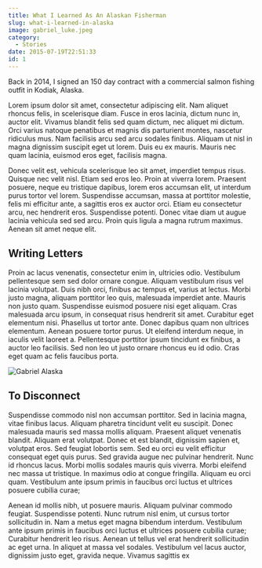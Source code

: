 ```yaml
---
title: What I Learned As An Alaskan Fisherman
slug: what-i-learned-in-alaska
image: gabriel_luke.jpeg
category: 
  - Stories
date: 2015-07-19T22:51:33
id: 1
---
```


Back in 2014, I signed an 150 day contract with a commercial salmon fishing outfit in Kodiak, Alaska.

Lorem ipsum dolor sit amet, consectetur adipiscing elit. Nam aliquet rhoncus felis, in scelerisque diam. Fusce in eros lacinia, dictum nunc in, auctor elit. Vivamus blandit felis sed quam dictum, nec aliquet mi dictum. Orci varius natoque penatibus et magnis dis parturient montes, nascetur ridiculus mus. Nam facilisis arcu sed arcu sodales finibus. Aliquam ut nisl in magna dignissim suscipit eget ut lorem. Duis eu ex mauris. Mauris nec quam lacinia, euismod eros eget, facilisis magna.

Donec velit est, vehicula scelerisque leo sit amet, imperdiet tempus risus. Quisque nec velit nisl. Etiam sed eros leo. Proin at viverra lorem. Praesent posuere, neque eu tristique dapibus, lorem eros accumsan elit, ut interdum purus tortor vel lorem. Suspendisse accumsan, massa at porttitor molestie, felis mi efficitur ante, a sagittis eros ex auctor orci. Etiam eu consectetur arcu, nec hendrerit eros. Suspendisse potenti. Donec vitae diam ut augue lacinia vehicula sed sed arcu. Proin quis ligula a magna rutrum maximus. Aenean sit amet neque elit.

## Writing Letters

Proin ac lacus venenatis, consectetur enim in, ultricies odio. Vestibulum pellentesque sem sed dolor ornare congue. Aliquam vestibulum risus vel lacinia volutpat. Duis nibh orci, finibus ac tempus et, varius at lectus. Morbi justo magna, aliquam porttitor leo quis, malesuada imperdiet ante. Mauris non justo quam. Suspendisse euismod posuere nisi eget aliquam. Cras malesuada arcu ipsum, in consequat risus hendrerit sit amet. Curabitur eget elementum nisi. Phasellus ut tortor ante. Donec dapibus quam non ultrices elementum. Aenean posuere tortor purus. Ut eleifend interdum neque, in iaculis velit laoreet a. Pellentesque porttitor ipsum tincidunt ex finibus, a auctor leo facilisis. Sed non leo ut justo ornare rhoncus eu id odio. Cras eget quam ac felis faucibus porta.

<img src="gabriel_alaska.jpeg" alt="Gabriel Alaska" />

## To Disconnect

Suspendisse commodo nisl non accumsan porttitor. Sed in lacinia magna, vitae finibus lacus. Aliquam pharetra tincidunt velit eu suscipit. Donec malesuada mauris sed massa mollis aliquam. Praesent aliquet venenatis blandit. Aliquam erat volutpat. Donec et est blandit, dignissim sapien et, volutpat eros. Sed feugiat lobortis sem. Sed eu orci eu velit efficitur consequat eget quis purus. Sed gravida augue nec pulvinar hendrerit. Nunc id rhoncus lacus. Morbi mollis sodales mauris quis viverra. Morbi eleifend nec massa ut tristique. In maximus odio at congue fringilla. Aliquam eu orci quam. Vestibulum ante ipsum primis in faucibus orci luctus et ultrices posuere cubilia curae;

Aenean id mollis nibh, ut posuere mauris. Aliquam pulvinar commodo feugiat. Suspendisse potenti. Nunc rutrum nisl enim, ut cursus tortor sollicitudin in. Nam a metus eget magna bibendum interdum. Vestibulum ante ipsum primis in faucibus orci luctus et ultrices posuere cubilia curae; Curabitur hendrerit leo risus. Aenean ut tellus vel erat hendrerit sollicitudin ac eget urna. In aliquet at massa vel sodales. Vestibulum vel lacus auctor, dignissim justo eget, gravida neque. Vivamus sagittis ex 


